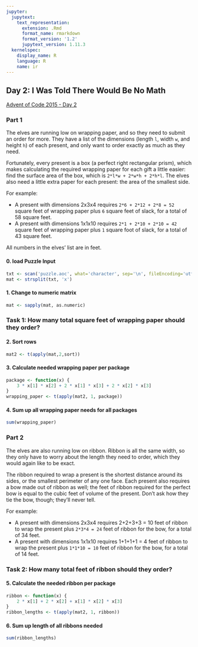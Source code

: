 ```yaml
---
jupyter:
  jupytext:
    text_representation:
      extension: .Rmd
      format_name: rmarkdown
      format_version: '1.2'
      jupytext_version: 1.11.3
  kernelspec:
    display_name: R
    language: R
    name: ir
---
```


## Day 2: I Was Told There Would Be No Math
[Advent of Code 2015 - Day 2](https://adventofcode.com/2015/day/2)

### Part 1
The elves are running low on wrapping paper, and so they need to submit an order for more. They have a list of the dimensions (length `l`, width `w`, and height `h`) of each present, and only want to order exactly as much as they need.

Fortunately, every present is a box (a perfect right rectangular prism), which makes calculating the required wrapping paper for each gift a little easier: find the surface area of the box, which is `2*l*w + 2*w*h + 2*h*l`. The elves also need a little extra paper for each present: the area of the smallest side.

For example:

- A present with dimensions 2x3x4 requires `2*6 + 2*12 + 2*8 = 52` square feet of wrapping paper plus `6` square feet of slack, for a total of 58 square feet.
- A present with dimensions 1x1x10 requires `2*1 + 2*10 + 2*10 = 42` square feet of wrapping paper plus `1` square foot of slack, for a total of 43 square feet.

All numbers in the elves' list are in feet.


#### 0. load Puzzle Input

```r
txt <- scan('puzzle.aoc', what='character', sep='\n', fileEncoding='utf8')
mat <- strsplit(txt, 'x')
```

#### 1. Change to numeric matrix

```r
mat <- sapply(mat, as.numeric)
```

### Task 1: How many total square feet of wrapping paper should they order?


#### 2. Sort rows

```r
mat2 <- t(apply(mat,2,sort))
```

#### 3. Calculate needed wrapping paper per package

```r
package <- function(x) {
    3 * x[1] * x[2] + 2 * x[1] * x[3] + 2 * x[2] * x[3]
}
wrapping_paper <- t(apply(mat2, 1, package))
```

#### 4. Sum up all wrapping paper needs for all packages

```r
sum(wrapping_paper)
```

### Part 2
The elves are also running low on ribbon. Ribbon is all the same width, so they only have to worry about the length they need to order, which they would again like to be exact.

The ribbon required to wrap a present is the shortest distance around its sides, or the smallest perimeter of any one face. Each present also requires a bow made out of ribbon as well; the feet of ribbon required for the perfect bow is equal to the cubic feet of volume of the present. Don't ask how they tie the bow, though; they'll never tell.

For example:

- A present with dimensions 2x3x4 requires 2+2+3+3 = 10 feet of ribbon to wrap the present plus `2*3*4 = 24` feet of ribbon for the bow, for a total of 34 feet.
- A present with dimensions 1x1x10 requires 1+1+1+1 = 4 feet of ribbon to wrap the present plus `1*1*10 = 10` feet of ribbon for the bow, for a total of 14 feet.


### Task 2: How many total feet of ribbon should they order?


#### 5. Calculate the needed ribbon per package

```r
ribbon <- function(x) {
    2 * x[1] + 2 * x[2] + x[1] * x[2] * x[3]
}
ribbon_lengths <- t(apply(mat2, 1, ribbon))
```

#### 6. Sum up length of all ribbons needed

```r
sum(ribbon_lengths)
```
